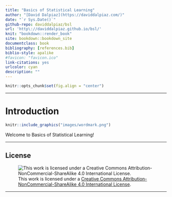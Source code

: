 ```yaml
--- 
title: "Basics of Statistical Learning"
author: "[David Dalpiaz](https://daviddalpiaz.com/)"
date: "`r Sys.Date()`"
github-repo: daviddalpiaz/bsl
url: 'http\://daviddalpiaz.github.io/bsl/'
knit: "bookdown::render_book"
site: bookdown::bookdown_site
documentclass: book
bibliography: [references.bib]
biblio-style: apalike
#favicon: "favicon.ico"
link-citations: yes
urlcolor: cyan
description: ""
---
```


```r
knitr::opts_chunk$set(fig.align = "center")
```

***

# Introduction {-}

```r
knitr::include_graphics("images/wordmark.png")
```

Welcome to Basics of Statistical Learning! 

***

## License {-}

![This work is licensed under a [Creative Commons Attribution-NonCommercial-ShareAlike 4.0 International License](http://creativecommons.org/licenses/by-nc-sa/4.0/).](images/cc.png)

***
